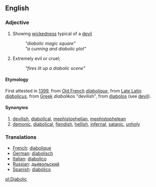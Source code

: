 ==English==
===Adjective===
#Showing [[wickedness]] typical of a [[devil]]
#:''"diabolic magic square"''
#:''"a cunning and diabolic plot"''
#Extremely evil or cruel; 
#:''"fires lit up a diabolic scene"''

====Etymology====
First attested in [[w:1399|1399]], from [[w:Old French|Old French]] ''[[diabolique]]'', from [[w:Late Latin|Late Latin]] ''[[diabolicus]]'', from [[w:Greek|Greek]] ''diabolikos'' "devilish", from [[diabolos]] (see [[devil]]).

====Synonyms====
#[[devilish]], [[diabolical]], [[mephistophelian]], [[mephistophelean]]
#[[demonic]], [[diabolical]], [[fiendish]], [[hellish]], [[infernal]], [[satanic]], [[unholy]]


===Translations===
*[[French]]: [[diabolique]]
*[[German]]: [[diabolisch]]
*[[Italian]]: [[diabolico]]
*[[Russian]]: [[дьявольский]]
*[[Spanish]]: [[diabólico]]

[[pl:Diabolic]]